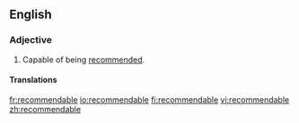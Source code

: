 ==English==

===Adjective===
{{en-adj}}

# Capable of being [[recommend]]ed.

====Translations====
{{trans-top}}
{{trans-mid}}
{{trans-bottom}}

[[fr:recommendable]]
[[io:recommendable]]
[[fi:recommendable]]
[[vi:recommendable]]
[[zh:recommendable]]
